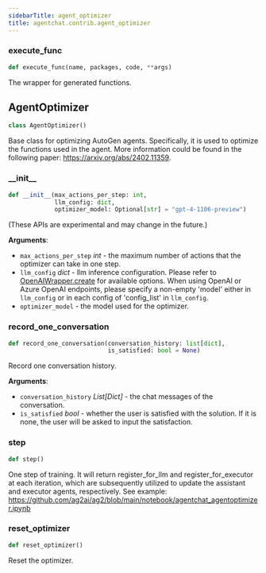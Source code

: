 ```yaml
---
sidebarTitle: agent_optimizer
title: agentchat.contrib.agent_optimizer
---
```


### execute\_func

```python
def execute_func(name, packages, code, **args)
```

The wrapper for generated functions.

## AgentOptimizer

```python
class AgentOptimizer()
```

Base class for optimizing AutoGen agents. Specifically, it is used to optimize the functions used in the agent.
More information could be found in the following paper: https://arxiv.org/abs/2402.11359.

### \_\_init\_\_

```python
def __init__(max_actions_per_step: int,
             llm_config: dict,
             optimizer_model: Optional[str] = "gpt-4-1106-preview")
```

(These APIs are experimental and may change in the future.)

**Arguments**:

- `max_actions_per_step` _int_ - the maximum number of actions that the optimizer can take in one step.
- `llm_config` _dict_ - llm inference configuration.
  Please refer to [OpenAIWrapper.create](/docs/reference/oai/client#create) for available options.
  When using OpenAI or Azure OpenAI endpoints, please specify a non-empty 'model' either in `llm_config` or in each config of 'config_list' in `llm_config`.
- `optimizer_model` - the model used for the optimizer.

### record\_one\_conversation

```python
def record_one_conversation(conversation_history: list[dict],
                            is_satisfied: bool = None)
```

Record one conversation history.

**Arguments**:

- `conversation_history` _List[Dict]_ - the chat messages of the conversation.
- `is_satisfied` _bool_ - whether the user is satisfied with the solution. If it is none, the user will be asked to input the satisfaction.

### step

```python
def step()
```

One step of training. It will return register_for_llm and register_for_executor at each iteration,
which are subsequently utilized to update the assistant and executor agents, respectively.
See example: https://github.com/ag2ai/ag2/blob/main/notebook/agentchat_agentoptimizer.ipynb

### reset\_optimizer

```python
def reset_optimizer()
```

Reset the optimizer.

